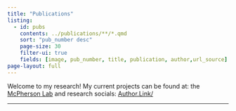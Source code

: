 ```yaml
---
title: "Publications"
listing:
  - id: pubs
    contents: ../publications/**/*.qmd
    sort: "pub_number desc"
    page-size: 30
    filter-ui: true
    fields: [image, pub_number, title, publication, author,url_source]
page-layout: full
---
```


Welcome to my research! My current projects can be found at: 
the [McPherson Lab](https://mcphersongroup.github.io/) and research socials: [Author.Link/](https://author.link/JacobKMcPherson)

<hr>

:::{#pubs}
:::

